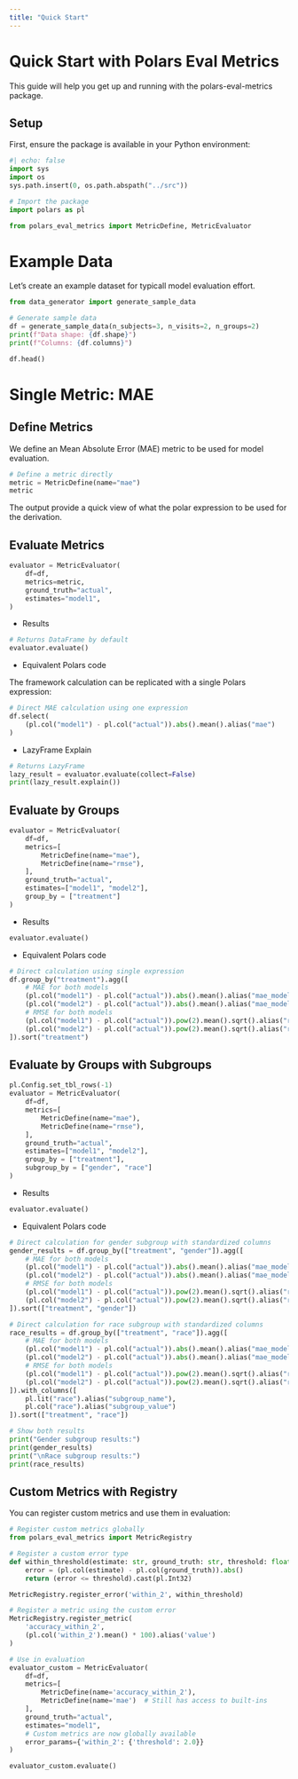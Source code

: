 ```yaml
---
title: "Quick Start"
---
```


# Quick Start with Polars Eval Metrics

This guide will help you get up and running with the polars-eval-metrics package.

## Setup

First, ensure the package is available in your Python environment:

```python
#| echo: false
import sys
import os
sys.path.insert(0, os.path.abspath("../src"))
```

```python
# Import the package
import polars as pl

from polars_eval_metrics import MetricDefine, MetricEvaluator
```

# Example Data 

Let's create an example dataset for typicall 
model evaluation effort. 

```python
from data_generator import generate_sample_data

# Generate sample data
df = generate_sample_data(n_subjects=3, n_visits=2, n_groups=2)
print(f"Data shape: {df.shape}")
print(f"Columns: {df.columns}")

df.head()
```

# Single Metric: MAE

## Define Metrics 

We define an Mean Absolute Error (MAE) metric to be used for model evaluation. 

```python
# Define a metric directly
metric = MetricDefine(name="mae")
metric
```

The output provide a quick view of what the polar expression
to be used for the derivation. 

## Evaluate Metrics 

```python
evaluator = MetricEvaluator(
    df=df,
    metrics=metric,
    ground_truth="actual",
    estimates="model1",
)
```

- Results 

```python
# Returns DataFrame by default
evaluator.evaluate()  
```

- Equivalent Polars code

The framework calculation can be replicated with a single Polars expression:

```python
# Direct MAE calculation using one expression
df.select(
    (pl.col("model1") - pl.col("actual")).abs().mean().alias("mae")
)
``` 

- LazyFrame Explain

```python
# Returns LazyFrame
lazy_result = evaluator.evaluate(collect=False)  
print(lazy_result.explain())
```


## Evaluate by Groups

```python
evaluator = MetricEvaluator(
    df=df,
    metrics=[
        MetricDefine(name="mae"),
        MetricDefine(name="rmse"),
    ],
    ground_truth="actual",
    estimates=["model1", "model2"],
    group_by = ["treatment"]
)
```

- Results

```python
evaluator.evaluate()
```

- Equivalent Polars code

```python
# Direct calculation using single expression
df.group_by("treatment").agg([
    # MAE for both models
    (pl.col("model1") - pl.col("actual")).abs().mean().alias("mae_model1"),
    (pl.col("model2") - pl.col("actual")).abs().mean().alias("mae_model2"),
    # RMSE for both models  
    (pl.col("model1") - pl.col("actual")).pow(2).mean().sqrt().alias("rmse_model1"),
    (pl.col("model2") - pl.col("actual")).pow(2).mean().sqrt().alias("rmse_model2"),
]).sort("treatment")
```


## Evaluate by Groups with Subgroups

```python
pl.Config.set_tbl_rows(-1)
evaluator = MetricEvaluator(
    df=df,
    metrics=[
        MetricDefine(name="mae"),
        MetricDefine(name="rmse"),
    ],
    ground_truth="actual",
    estimates=["model1", "model2"],
    group_by = ["treatment"],
    subgroup_by = ["gender", "race"]
)
```

- Results

```python
evaluator.evaluate()
```

- Equivalent Polars code

```python
# Direct calculation for gender subgroup with standardized columns
gender_results = df.group_by(["treatment", "gender"]).agg([
    # MAE for both models
    (pl.col("model1") - pl.col("actual")).abs().mean().alias("mae_model1"),
    (pl.col("model2") - pl.col("actual")).abs().mean().alias("mae_model2"),
    # RMSE for both models  
    (pl.col("model1") - pl.col("actual")).pow(2).mean().sqrt().alias("rmse_model1"),
    (pl.col("model2") - pl.col("actual")).pow(2).mean().sqrt().alias("rmse_model2"),
]).sort(["treatment", "gender"])

# Direct calculation for race subgroup with standardized columns  
race_results = df.group_by(["treatment", "race"]).agg([
    # MAE for both models
    (pl.col("model1") - pl.col("actual")).abs().mean().alias("mae_model1"),
    (pl.col("model2") - pl.col("actual")).abs().mean().alias("mae_model2"),
    # RMSE for both models  
    (pl.col("model1") - pl.col("actual")).pow(2).mean().sqrt().alias("rmse_model1"),
    (pl.col("model2") - pl.col("actual")).pow(2).mean().sqrt().alias("rmse_model2"),
]).with_columns([
    pl.lit("race").alias("subgroup_name"),
    pl.col("race").alias("subgroup_value")
]).sort(["treatment", "race"])

# Show both results
print("Gender subgroup results:")
print(gender_results)
print("\nRace subgroup results:")
print(race_results)
```

## Custom Metrics with Registry

You can register custom metrics and use them in evaluation:

```python
# Register custom metrics globally
from polars_eval_metrics import MetricRegistry

# Register a custom error type
def within_threshold(estimate: str, ground_truth: str, threshold: float = 2.0):
    error = (pl.col(estimate) - pl.col(ground_truth)).abs()
    return (error <= threshold).cast(pl.Int32)

MetricRegistry.register_error('within_2', within_threshold)

# Register a metric using the custom error
MetricRegistry.register_metric(
    'accuracy_within_2',
    (pl.col('within_2').mean() * 100).alias('value')
)

# Use in evaluation
evaluator_custom = MetricEvaluator(
    df=df,
    metrics=[
        MetricDefine(name='accuracy_within_2'),
        MetricDefine(name='mae')  # Still has access to built-ins
    ],
    ground_truth="actual",
    estimates="model1",
    # Custom metrics are now globally available
    error_params={'within_2': {'threshold': 2.0}}
)

evaluator_custom.evaluate()
```